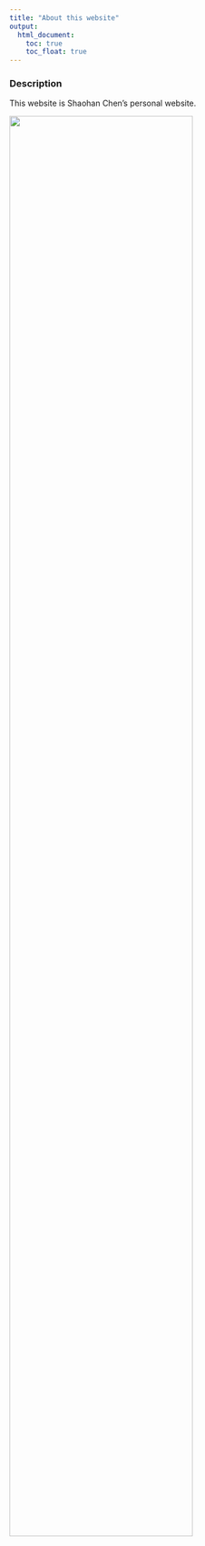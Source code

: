 ```yaml
---
title: "About this website"
output: 
  html_document:
    toc: true
    toc_float: true
---
```


### Description

This website is Shaohan Chen's personal website.

<img src="Images/blue_lake.jpeg" style="width:80%">
